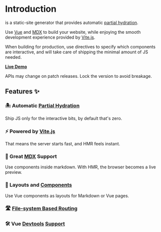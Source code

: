 [îles]: https://github.com/ElMassimo/iles
[Partial Hydration]: https://jasonformat.com/islands-architecture/
[Vite.js]: https://vitejs.dev/
[Vue]: https://v3.vuejs.org/
[MDX]: https://mdxjs.com/
[xdm]: https://github.com/wooorm/xdm
[Astro]: https://docs.astro.build/core-concepts/component-hydration
[Vitepress]: https://vitepress.vuejs.org/
[vite-ssg]: https://github.com/antfu/vite-ssg
[vite-plugin-pages]: https://github.com/hannoeru/vite-plugin-pages
[unplugin-vue-components]: https://github.com/antfu/unplugin-vue-components
[Live Demo]: https://vue-iles.netlify.app/
[devtools1]: https://user-images.githubusercontent.com/1158253/133314267-f0ba784c-ff64-4ee8-b2bf-97ecffc2facd.jpg
[devtools2]: https://user-images.githubusercontent.com/1158253/133314279-1edc22d1-3ffb-414e-b994-212cb316593b.jpg

# Introduction

<Iles/> is a static-site generator that provides automatic [partial hydration].

Use [Vue] and [MDX] to build your website, while enjoying the smooth development
experience provided by [Vite.js].

When building for production, use directives to specify which components are
interactive, and <Iles/> will take care of shipping the minimal amount of JS needed.

__[Live Demo]__

<Tip title="Project Status: Alpha" warn>
APIs may change on patch releases. Lock the version to avoid breakage.
</Tip>

## Features ✨

### 🏝 Automatic [Partial Hydration]
  
  Ship JS only for the interactive bits, by default that's zero.

### ⚡️ Powered by [Vite.js]

  That means the server starts fast, and HMR feels instant.

### 📖 Great [MDX] Support
  
  Use components inside markdown. With HMR, the browser becomes a live preview.

### 🧱 Layouts and [Components][unplugin-vue-components]
  
  Use Vue components as layouts for Markdown or Vue pages.

### 🛣 [File-system Based Routing][vite-plugin-pages]

### 🛠 Vue [Devtools][devtools1] [Support][devtools2]
